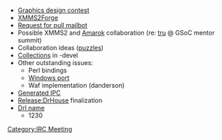 * [[Proposed Graphic Competition|Graphics design contest]]
* [[XMMS2Forge]]
* [[Request for pull mailbot]]
* Possible XMMS2 and [http://amarok.kde.org/ Amarok] collaboration (re: [[Tobias RundstrÃ¶m|tru]] @ GSoC mentor summit)
* Collaboration ideas ([[Daniel Chokola|puzzles]])
* [[Collections]] in -devel
* Other outstanding issues:
** Perl bindings
** [[Windows|Windows port]]
** Waf implementation (danderson)
* [[Generated IPC]]
* [[Release:DrHouse]] finalization
* [[Talk:Versioning#Dr_I...|DrI name]]
** <mantis>1230</mantis>

[[Category:IRC Meeting]]